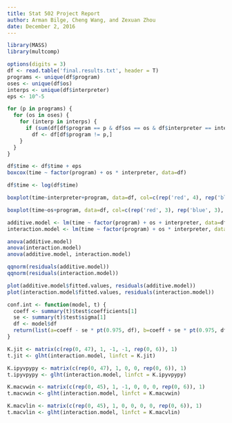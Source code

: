 ```yaml
---
title: Stat 502 Project Report
author: Arman Bilge, Cheng Wang, and Zexuan Zhou
date: December 2, 2016
---
```


\frenchspacing

```r
library(MASS)
library(multcomp)

options(digits = 3)
df <- read.table('final.results.txt', header = T)
programs <- unique(df$program)
oses <- unique(df$os)
interps <- unique(df$interpreter)
eps <- 10^-5

for (p in programs) {
  for (os in oses) {
    for (interp in interps) {
      if (sum(df[df$program == p & df$os == os & df$interpreter == interp, ]$time) == 0)
        df <- df[df$program != p,]
    }
  }
}

df$time <- df$time + eps
boxcox(time ~ factor(program) + os * interpreter, data=df)

df$time <- log(df$time)

boxplot(time~interpreter+program, data=df, col=c(rep('red', 4), rep('blue', 4), rep('green', 4), rep('black', 4), rep('orange', 4)))

boxplot(time~os+program, data=df, col=c(rep('red', 3), rep('blue', 3), rep('green', 3), rep('black', 3), rep('orange', 3)))

additive.model <- lm(time ~ factor(program) + os + interpreter, data=df)
interaction.model <- lm(time ~ factor(program) + os * interpreter, data=df)

anova(additive.model)
anova(interaction.model)
anova(additive.model, interaction.model)

qqnorm(residuals(additive.model))
qqnorm(residuals(interaction.model))

plot(additive.model$fitted.values, residuals(additive.model))
plot(interaction.model$fitted.values, residuals(interaction.model))

conf.int <- function(model, t) {
  coeff <- summary(t)$test$coefficients[1]
  se <- summary(t)$test$sigma[1]
  df <- model$df
  return(list(a=coeff - se * pt(0.975, df), b=coeff + se * pt(0.975, df)))
}

K.jit <- matrix(c(rep(0, 47), 1, -1, -1, rep(0, 6)), 1)
t.jit <- glht(interaction.model, linfct = K.jit)

K.ipyvpypy <- matrix(c(rep(0, 47), 1, 0, 0, rep(0, 6)), 1)
t.ipyvpypy <- glht(interaction.model, linfct = K.ipyvpypy)

K.macvwin <- matrix(c(rep(0, 45), 1, -1, 0, 0, 0, rep(0, 6)), 1)
t.macvwin <- glht(interaction.model, linfct = K.macvwin)

K.macvlin <- matrix(c(rep(0, 45), 1, 0, 0, 0, 0, rep(0, 6)), 1)
t.macvlin <- glht(interaction.model, linfct = K.macvlin)

```


